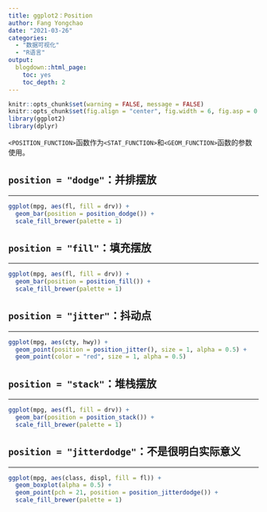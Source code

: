 ```yaml
---
title: ggplot2：Position
author: Fang Yongchao
date: "2021-03-26"
categories:
  - "数据可视化"
  - "R语言"
output:
  blogdown::html_page:
    toc: yes
    toc_depth: 2
---
```


```r
knitr::opts_chunk$set(warning = FALSE, message = FALSE)
knitr::opts_chunk$set(fig.align = "center", fig.width = 6, fig.asp = 0.7)
library(ggplot2)
library(dplyr)
```

`<POSITION_FUNCTION>`函数作为`<STAT_FUNCTION>`和`<GEOM_FUNCTION>`函数的参数使用。

## `position = "dodge"`：并排摆放

-------------------------------

```r
ggplot(mpg, aes(fl, fill = drv)) + 
  geom_bar(position = position_dodge()) + 
  scale_fill_brewer(palette = 1)
```


## `position = "fill"`：填充摆放

-------------------------------

```r
ggplot(mpg, aes(fl, fill = drv)) + 
  geom_bar(position = position_fill()) + 
  scale_fill_brewer(palette = 1)
```

## `position = "jitter"`：抖动点

-------------------------------

```r
ggplot(mpg, aes(cty, hwy)) + 
  geom_point(position = position_jitter(), size = 1, alpha = 0.5) + 
  geom_point(color = "red", size = 1, alpha = 0.5)
```

## `position = "stack"`：堆栈摆放

-------------------------------

```r
ggplot(mpg, aes(fl, fill = drv)) + 
  geom_bar(position = position_stack()) + 
  scale_fill_brewer(palette = 1)
```

## `position = "jitterdodge"`：不是很明白实际意义

-------------------------------

```r
ggplot(mpg, aes(class, displ, fill = fl)) +
  geom_boxplot(alpha = 0.5) +
  geom_point(pch = 21, position = position_jitterdodge()) +
  scale_fill_brewer(palette = 1)
```
